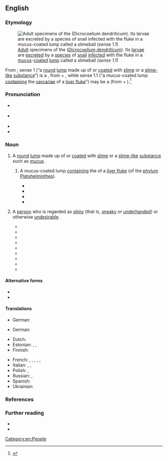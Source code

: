 ==English==
{{was wotd|2019|November|24}}

===Etymology===
[[File:Dicrocoelium-adult-fresh.jpg|thumb|[[adult|Adult]] specimens of the {{vern|lancet fluke}} (''[[Dicrocoelium dendriticum]]''). Its [[larva]]e are [[excrete]]d by a [[species]] of [[snail]] [[infect]]ed with the fluke in a [[mucus]]-[[coated#Adjective|coated]] [[lump#Noun|lump]] called a slimeball ''(sense 1.1)'']]

From {{compound|en|slime|ball}}; sense 1 (“a [[round#Adjective|round]] [[lump#Noun|lump]] made up of or [[coat#Verb|coated]] with [[slime#Noun|slime]] or a [[slimelike|slime-like]] [[substance]]”) is a {{calque|en|de|Schleimkugel|nocap=1}}, from {{m|de|Schleim|t=mucus; slime}} + {{m|de|Kugel|t=ball}}, while sense 1.1 (“a mucus-coated lump [[contain]]ing the [[cercaria]]e of a [[liver fluke]]”) may be a {{calque|en|de|Schleimball|nocap=1}} (from {{m|de|Schleim}} + {{m|de|Ball|t=ball}}).<ref>{{R:OED Online|pos=n|id=75830622|date=December 2018}}</ref>

===Pronunciation===
* {{a|RP}} {{IPA|en|/ˈslaɪmbɔːl/}}
* {{a|GA}} {{IPA|en|/ˈslaɪmˌbɔl/}}
* {{audio|en|En-au-slimeball.ogg|Audio (AU)}}
* {{hyphenation|en|slime|ball}}

===Noun===
{{en-noun}}

# {{lb|en|biology}} A [[round#Adjective|round]] [[lump#Noun|lump]] made up of or [[coat#Verb|coated]] with [[slime#Noun|slime]] or a [[slimelike|slime-like]] [[substance]] such as [[mucus]].
## {{lb|en|helminthology|specifically}} A mucus-coated lump [[contain]]ing the {{l|en|cercaria|cercariae|[[parasitic]] [[larva]]e}} of a [[liver fluke]] (of the [[phylum]] [[Platyhelminthes]]).
##* {{quote-book|en|author=J[ohn] T. Lucker|author2=A. O. Foster|chapter=Adult Tapeworms|title=Parasites and Parasitic Diseases of Sheep|series=Farmers’ Bulletin|seriesvolume=no. 1330|location=Washington, D.C.|publisher={{w|United States Department of Agriculture}}|month=May|year=1957|page=38|pageurl=https://books.google.com/books?id=nrteJmgpba0C&pg=PA38|oclc=15715327|passage=The eggs [of a lancet fluke (''[[Dicrocoelium dendriticum]]'')] that pass out with the manure of an infested sheep do not hatch in the open. When eaten by the snail, they hatch and finally give rise to larvae that pass out of the snail's body in gelatinous "'''slime'''[-]'''balls'''."}}
##* {{quote-book|en|author=J[ames] D[esmond] Smyth|chapter=Digenea: Bucephalidae, Fasciolidae, Opisthorchiidae, Dicrocoeliidae|title=Introduction to Animal Parasitology|series=Biological Science Texts|edition=2nd|location=New York, N.Y.|publisher=[[w:Wiley (publisher)|John Wiley & Sons]]|year=1976|page=181|column=2|isbn=978-0-470-98921-0|edition2=3rd|location2=Cambridge, Cambridgeshire; New York, N.Y.|publisher2={{w|Cambridge University Press}}|year2=1994|page2=215|pageurl2=https://books.google.com/books?id=j1TD9FiEY-sC&pg=PA215|column2=2|isbn2=978-0-521-41770-9|passage=The cercariae contain massive glands, formerly considered to be penetration glands, but now believed to produce the slime responsible for the formation of these balls. It is likely that the slime produced by the snail itself may contribute, at least partly, to the formation of a '''slimeball'''.}}
##* {{quote-book|en|author=A. M. Marty|author2=E. M. Andersen|chapter=Helminthology|editors=Wilhelm Doerr, Gerhard Seifert, and Erwin Uehlinger|title=Tropical Pathology|series=Spezielle pathologische Anatomie: Ein Lehr- und Nachschlagewerk [Special Pathological Anatomy: A Teaching and Reference Work]|seriesvolume=8|edition=2nd|location=Berlin; Heidelberg|publisher=[[w:Springer Science+Business Media|Springer-Verlag]]|year=1995|page=827|pageurl=https://books.google.com/books?id=Ty248lJd1HIC&pg=PA827|isbn=978-3-540-57673-0|passage=These flukes have three hosts. [...] As the infected snail crawls along it leaves '''slime balls''' containing cercaria on grass. An ant, ''Formica fusca'', the arthropod host for ''D. dendriticum'' in the United States, is infected when it ingests the '''slime balls'''. Mammals are infected by consuming ants containing encysted metacercaria.}}
##* {{quote-book|en|author=V. Kumar|chapter=Dicrocoeliasis and Eurytremiasis|title=Trematode Infections and Diseases of Man and Animals|location=Dordrecht|publisher=[[w:Springer Science+Business Media|Kluwer Academic Publishers]] in collaboration with [[w:Institute of Tropical Medicine Antwerp|ITG Press]]|year=1999|section=section 5.2.2.1 (Features of Life Cycle)|page=223|pageurl=https://books.google.com/books?id=1oWJGDaMMHwC&pg=PA223|isbn=978-0-7923-5509-0|passage=The '''slime-balls''', which are whitish and have fluid gel-like consistency and in which the cercariae lie in free state, appear 120 to 150 days after the ingestion of eggs by the mollusc.}}
# {{lb|en|originally|US|colloquial|derogatory}} A [[person]] who is regarded as [[slimy]] (that is, [[sneaky]] or [[underhanded]]) or otherwise [[undesirable]].
#: {{synonyms|en|scuzzball|sleazeball|slimebag}}
#* {{quote-book|en|author=Daniel Lynch|title=A Killing Frost|location=New York, N.Y.|publisher=[[w:Kensington Books|Kensington Publishing Corp.]]|year=1987|page=10|isbn=978-0-8217-2187-2|passage=Even '''slimeballs''' were entitled to representation, though.}}
#* {{quote-book|en|author=John Lahr|authorlink=John Lahr|title=[[w:The Manchurian Candidate|The Manchurian Candidate]]: A Play [...] From the Novel by {{w|Richard Condon}}|location=New York, N.Y.|publisher={{w|Dramatists Play Service}}|year=1993|page=72|pageurl=https://books.google.com/books?id=oWgCq6c2010C&pg=PA72|isbn=978-0-8222-1339-0|passage=And I put my hands on her jugs. She goes crazy. She says 'Take your hands off me '''slimeball'''!' So I go, 'Rona, watch your language!' And she goes, 'If you wanna have fun with your hands, why don't you pass the time playin' solitaire.'}}
#* {{quote-book|en|author=Dinty W. Moore|authorlink=Dinty W. Moore|chapter=Back to Nature|title=The Emperor’s Virtual Clothes: The Naked Truth about Internet Culture|location=Chapel Hill, N.C.|publisher=Algonquin Books of Chapel Hill, [[w:Workman Publishing Company|Workman Publishing]]|year=1995|page=199|pageurl=https://books.google.com/books?id=ddjO6k3f0nMC&pg=PA199|isbn=978-1-56512-096-9|passage=[T]here will always be spies, and spooks, and counterspooks. Some of these '''slimeballs''' are perhaps breaking into Pentagon computers at this very moment, finding the dirty pictures some bored programmer stored on a corner of the hard disk.}}
#* {{quote-book|en|author=Tim LeBon|chapter=The Emotions and Reason|title=Wise Therapy: Philosophy for Counsellors|series=SPC [School of Psychotherapy and Counselling] Series|location=London; New York, N.Y.|publisher=[[w:Continuum International Publishing Group|Continuum]]|year=2001|section=part 2 (The Emotions, Reason and the Meaning of Life)|page=117|pageurl=https://books.google.com/books?id=bRgygadghpMC&pg=PA117|isbn=978-0-8264-5782-0|passage=[T]he man held the view that ‘All car dealers are '''slime-balls'''’ which, naturally enough, led to anxiety whenever confronted by a car dealer. Once this belief was challenged as an over-generalization, the man’s anxiety when buying a car subsided [...].}}
#* {{quote-book|en|author=Shelagh Lynne Supeene|chapter=10|title=My Name is Mitch|location=Victoria, B.C.; Custer, Wash.|publisher=Orca Book Publishers|year=2003|page=67|pageurl=https://books.google.com/books?id=4LEi36R4kZUC&pg=PA67|isbn=978-1-55143-255-7|passage=He is like a shape shifter. Great guy one minute, '''slime ball''' the next. Only in his case the change is permanent.}}
#* {{quote-book|en|author=John Grisham|authorlink=John Grisham|title=[[w:The Confession (novel)|The Confession: A Novel]]|location=New York, N.Y.|publisher=[[w:Doubleday (publisher)|Doubleday]]|year=2010|isbn=978-0-385-52804-7|edition2=Bantam Books trade paperback|location2=New York, N.Y.|publisher2={{w|Bantam Books}}|year2=2012|page2=342|pageurl2=https://books.google.com/books?id=O4L7mBLd10UC&pg=PA342|isbn2=978-0-345-53455-2|passage=He cursed Flak, then watched with horror as the '''slimeball''' explained to the world exactly how he, Kerber, had obtained the confession.}}
#* {{quote-book|en|author=Karl J. Stenstrom|chapter=How It All Started|title=The Low Road|location=[Bloomington, Ind.]|publisher={{w|Xlibris}}|year=2011|page=3|pageurl=https://books.google.com/books?id=RfJQAAAAQBAJ&pg=PA3|isbn=978-1-4653-7462-2|passage=Nelson was a '''slime-ball''', suck-ass, piece of shit that every good story truly needs.}}
#* {{quote-book|en|author=Willy Russell|authorlink=Willy Russell|title={{w|The Wrong Boy}}|location=London|publisher=Black Swan, {{w|Transworld Publishers}}|year=2012|page=102|pageurl=https://books.google.com/books?id=8LL5ykPZgXQC&pg=PA102|isbn=978-0-552-99645-7|passage=He said it would be good for me, going to Grimsby; my hideous, horrible, sewer-minded, greeneyed '''slimeball''' of a two-faced, felonious bastard of an uncle.}}
#* {{quote-web|en|author=A. A. Dowd|title={{w|Steven Spielberg}} Finds Fun, and maybe even a Soul, in the Pandering Pastiche of ''[[w:Ready Player One (film)|Ready Player One]]''|url=https://film.avclub.com/steven-spielberg-finds-fun-and-maybe-even-a-soul-in-the-1824094654|archiveurl=https://web.archive.org/web/20180531213806/https://film.avclub.com/steven-spielberg-finds-fun-and-maybe-even-a-soul-in-the-1824094654|archivedate=31 May 2018|work={{w|The A.V. Club}}|date=26 March 2018|passage=Meanwhile, the film's villain, played by {{w|Ben Mendelsohn}}, is a bigwig '''slimeball''' who wants to monopolize and monetize The Oasis through excessive pop-up ads. His true crime, though, is that he's a total noob who doesn't know his stuff.}}

====Alternative forms====
* {{l|en|slime ball}}
* {{l|en|slime-ball}}

====Translations====
{{trans-top|round lump made up of or coated with slime or a slime-like substance}}
* German: {{t|de|Schleimkugel|f}}
{{trans-mid}}
{{trans-bottom}}

{{trans-top|mucus-coated lump of the parasitic larvae of a liver fluke}}
* German: {{t|de|Schleimball|m}}
{{trans-mid}}
{{trans-bottom}}

{{trans-top|person regarded as slimy or otherwise undesirable}}
* Dutch: {{t+|nl|slijmbal|m}}
* Estonian: {{t|et|limapall}} {{qualifier|direct translation}}, {{t|et|libedik}} {{qualifier|informal}}, {{t|et|limukas}} {{qualifier|slang, somewhat vulgar}}
* Finnish: {{t+|fi|limanuljaska}}
{{trans-mid}}
* French: {{t+|fr|vicelard|m}}, {{t+|fr|porc|m}}, {{t+|fr|cochon|m}}, {{t+|fr|raclure|f}}, {{t+|fr|ordure|f}}, {{t+|fr|enflure|f}}
* Italian: {{t+|it|squallido|m}}, {{t+|it|porco|m}}, {{t+|it|maiale|m}}
* Polish: {{t+|pl|oblech}}, {{t|pl|obleśniak}}
* Russian: {{t+|ru|слизняк}}, {{t+|ru|па́дло|n}}
* Spanish: {{t+|es|baboso|m}}
* Ukrainian: {{t|uk|слизняк}}
{{trans-bottom}}

===References===
<references />

===Further reading===
* {{pedia|slime ball|slime ball (disambiguation)}}
* {{R:Lexico|pos=n}}

[[Category:en:People]]
